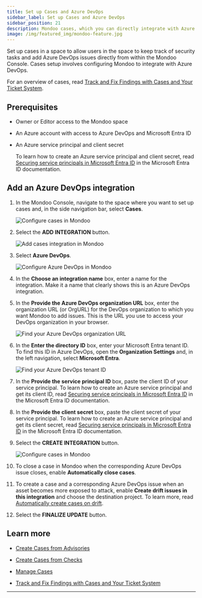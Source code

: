 ```yaml
---
title: Set up Cases and Azure DevOps
sidebar_label: Set up Cases and Azure DevOps
sidebar_position: 21
description: Mondoo cases, which you can directly integrate with Azure DevOps, allow you to track remediation of important security findings. Set up an integration with Azure DevOps to start using cases and include Mondoo data in your Azure DevOps issues.
image: /img/featured_img/mondoo-feature.jpg
---
```


Set up cases in a space to allow users in the space to keep track of security tasks and add Azure DevOps issues directly from within the Mondoo Console. Cases setup involves configuring Mondoo to integrate with Azure DevOps.

For an overview of cases, read [Track and Fix Findings with Cases and Your Ticket System](/platform/cases/overview/).

## Prerequisites

- Owner or Editor access to the Mondoo space

- An Azure account with access to Azure DevOps and Microsoft Entra ID

- An Azure service principal and client secret

  To learn how to create an Azure service principal and client secret, read [Securing service principals in Microsoft Entra ID](https://learn.microsoft.com/en-us/entra/architecture/service-accounts-principal) in the Microsoft Entra ID documentation.

## Add an Azure DevOps integration

1. In the Mondoo Console, navigate to the space where you want to set up cases and, in the side navigation bar, select **Cases**.

   ![Configure cases in Mondoo](/img/platform/cases/cases-blank.png)

2. Select the **ADD INTEGRATION** button.

   ![Add cases integration in Mondoo](/img/platform/cases/cases-integrations.png)

3. Select **Azure DevOps**.

   ![Configure Azure DevOps in Mondoo](/img/platform/cases/cases-add-devops-top.png)

4. In the **Choose an integration name** box, enter a name for the integration. Make it a name that clearly shows this is an Azure DevOps integration.

5. In the **Provide the Azure DevOps organization URL** box, enter the organization URL (or OrgURL) for the DevOps organization to which you want Mondoo to add issues. This is the URL you use to access your DevOps organization in your browser.

   ![Find your Azure DevOps organization URL](/img/platform/cases/orgurl.png)

6. In the **Enter the directory ID** box, enter your Microsoft Entra tenant ID. To find this ID in Azure DevOps, open the **Organization Settings** and, in the left navigation, select **Microsoft Entra**.

   ![Find your Azure DevOps tenant ID](/img/platform/cases/tenant-id.png)

7. In the **Provide the service principal ID** box, paste the client ID of your service principal. To learn how to create an Azure service principal and get its client ID, read [Securing service principals in Microsoft Entra ID](https://learn.microsoft.com/en-us/entra/architecture/service-accounts-principal) in the Microsoft Entra ID documentation.

8. In the **Provide the client secret** box, paste the client secret of your service principal. To learn how to create an Azure service principal and get its client secret, read [Securing service principals in Microsoft Entra ID](https://learn.microsoft.com/en-us/entra/architecture/service-accounts-principal) in the Microsoft Entra ID documentation.

9. Select the **CREATE INTEGRATION** button.

   ![Configure cases in Mondoo](/img/platform/cases/add-devops-final.png)

10. To close a case in Mondoo when the corresponding Azure DevOps issue closes, enable **Automatically close cases**.

11. To create a case and a corresponding Azure DevOps issue when an asset becomes more exposed to attack, enable **Create drift issues in this integration** and choose the destination project. To learn more, read [Automatically create cases on drift](/platform/cases/manage#automatically-create-cases-on-drift).

12. Select the **FINALIZE UPDATE** button.

## Learn more

- [Create Cases from Advisories](/platform/cases/advisories/)

- [Create Cases from Checks](/platform/cases/checks/)

- [Manage Cases](/platform/cases/manage/)

- [Track and Fix Findings with Cases and Your Ticket System](/platform/cases/overview/)

---





